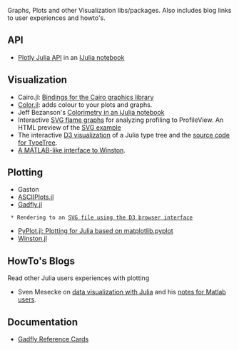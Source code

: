 Graphs, Plots and other Visualization libs/packages. Also includes blog links to user experiences and howto's.

== API ==
* [https://plot.ly/api/julia/ Plotly Julia API] in an [http://nbviewer.ipython.org/7105191 IJulia notebook]


== Visualization ==
* Cairo.jl: [https://github.com/JuliaLang/Cairo.jl Bindings for the Cairo graphics library]
* [https://github.com/JuliaLang/Color.jl Color.jl]: adds colour to your plots and graphs.
* Jeff Bezanson's [http://nbviewer.ipython.org/url/beowulf.csail.mit.edu/18.337/black%20body%20radiation.ipynb Colorimetry in an iJulia notebook]
* Interactive [https://github.com/GlenHertz/ProfileView.jl SVG flame graphs] for analyzing profiling to ProfileView. An HTML preview of the [http://htmlpreview.github.io/?https://raw.github.com/GlenHertz/ProfileView.jl/master/readme_images/profile.svg SVG example]
* The interactive [http://johnmyleswhite.com/typetree/tree.html D3 visualization] of a Julia type tree and the [https://github.com/johnmyleswhite/TypeTree.jl source code for TypeTree].
* [https://github.com/natj/matplot A MATLAB-like interface to Winston].


== Plotting ==
* Gaston
* [https://github.com/johnmyleswhite/ASCIIPlots.jl ASCIIPlots.jl]
* [https://github.com/dcjones/Gadfly.jl Gadfly.jl]
  * Rendering to an [https://github.com/dcjones/Gadfly.jl#using-the-d3-backend SVG file using the D3 browser interface]
* [https://github.com/stevengj/PyPlot.jl PyPlot.jl: Plotting for Julia based on matplotlib.pyplot]
* [https://github.com/nolta/Winston.jl Winston.jl]


== HowTo's Blogs ==
Read other Julia users experiences with plotting
* Sven Mesecke on [http://sveme.org/installing-julia-for-data-visualization-stuff.html data visualization with Julia] and his [http://sveme.org/julia-for-matlab-users-i.html notes for Matlab users].


== Documentation == 
* [https://github.com/john9631/JuliaDocs Gadfly Reference Cards]
